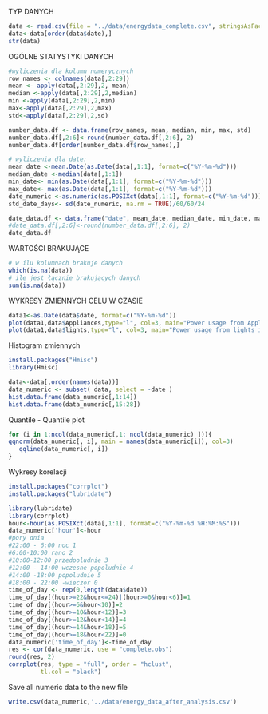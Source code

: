 
TYP DANYCH

```r
data <- read.csv(file = "../data/energydata_complete.csv", stringsAsFactors = FALSE)
data<-data[order(data$date),]
str(data)
```

OGÓLNE STATYSTYKI DANYCH

```r
#wyliczenia dla kolumn numerycznych
row_names <- colnames(data[,2:29])
mean <- apply(data[,2:29],2, mean)
median <-apply(data[,2:29],2,median)
min <-apply(data[,2:29],2,min)
max<-apply(data[,2:29],2,max)
std<-apply(data[,2:29],2,sd)

number_data.df <- data.frame(row_names, mean, median, min, max, std)
number_data.df[,2:6]<-round(number_data.df[,2:6], 2)
number_data.df[order(number_data.df$row_names),]

# wyliczenia dla date:
mean_date <-mean.Date(as.Date(data[,1:1], format=c("%Y-%m-%d"))) 
median_date <-median(data[,1:1])
min_date<- min(as.Date(data[,1:1], format=c("%Y-%m-%d")))
max_date<- max(as.Date(data[,1:1], format=c("%Y-%m-%d")))
date_numeric <-as.numeric(as.POSIXct(data[,1:1], format=c("%Y-%m-%d")))
std_date_days<- sd(date_numeric, na.rm = TRUE)/60/60/24

date_data.df <- data.frame("date", mean_date, median_date, min_date, max_date, std_date_days)
#date_data.df[,2:6]<-round(number_data.df[,2:6], 2)
date_data.df

```
WARTOŚCI BRAKUJĄCE

```r
# w ilu kolumnach brakuje danych
which(is.na(data))
# ile jest łącznie brakujących danych
sum(is.na(data))
```

WYKRESY ZMIENNYCH CELU W CZASIE

```r
data1<-as.Date(data$date, format=c("%Y-%m-%d"))
plot(data1,data$Appliances,type="l", col=3, main="Power usage from Appliances in time")
plot(data1,data$lights,type="l", col=3, main="Power usage from lights in time")

```

Histogram zmiennych
```r
install.packages("Hmisc")
library(Hmisc)
```

```r
data<-data[,order(names(data))]
data_numeric <- subset( data, select = -date )
hist.data.frame(data_numeric[,1:14])
hist.data.frame(data_numeric[,15:28])
```

Quantile - Quantile plot

```r


for (i in 1:ncol(data_numeric[,1: ncol(data_numeric) ])){  
qqnorm(data_numeric[, i], main = names(data_numeric[i]), col=3)
   qqline(data_numeric[, i])
}
```
Wykresy korelacji
```r
install.packages("corrplot")
install.packages("lubridate")
```

```r
library(lubridate)
library(corrplot)
hour<-hour(as.POSIXct(data[,1:1], format=c("%Y-%m-%d %H:%M:%S")))
data_numeric['hour']<-hour
#pory dnia
#22:00 - 6:00 noc 1
#6:00-10:00 rano 2
#10:00-12:00 przedpoludnie 3
#12:00 - 14:00 wczesne popoludnie 4
#14:00 -18:00 popoludnie 5
#18:00 - 22:00 -wieczor 0
time_of_day <- rep(0,length(data$date))
time_of_day[(hour>=22&hour<=24)|(hour>=0&hour<6)]=1
time_of_day[(hour>=6&hour<10)]=2
time_of_day[(hour>=10&hour<12)]=3
time_of_day[(hour>=12&hour<14)]=4
time_of_day[(hour>=14&hour<18)]=5
time_of_day[(hour>=18&hour<22)]=0
data_numeric['time_of_day']<-time_of_day
res <- cor(data_numeric, use = "complete.obs")
round(res, 2)
corrplot(res, type = "full", order = "hclust", 
         tl.col = "black")
```

Save all numeric data to the new file

```r
write.csv(data_numeric,'../data/energy_data_after_analysis.csv')
```

